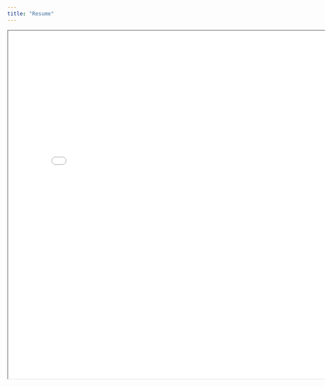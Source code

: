 ```yaml
---
title: "Resume"
---
```


<iframe 
  width="800" 
  height="800" 
  src="Resume-Carswell-S-Matt.pdf">
</iframe>
